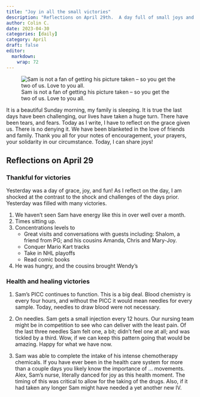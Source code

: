 ```yaml
---
title: "Joy in all the small victories"
description: "Reflections on April 29th.  A day full of small joys and victories."
author: Colin C.
date: 2023-04-30
categories: [daily]
category: April
draft: false
editor:
  markdown:
    wrap: 72
---
```



![Sam is not a fan of getting his picture taken -- so you get the two of us. Love to you all.](/img/tina-colin-BCCH-deck.jpg)

It is a beautiful Sunday morning, my family is sleeping. It is true the last days have been challenging, our lives have taken a huge turn. There have been tears, and fears. Today as I write, I have to reflect on the grace given us. There is no denying it. We have been blanketed in the love of friends and family. Thank you all for your notes of encouragement, your prayers, your solidarity in our circumstance. Today, I can share joys!

## Reflections on April 29

### Thankful for victories

Yesterday was a day of grace, joy, and fun! As I reflect on the day, I am shocked at the contrast to the shock and challenges of the days prior. Yesterday was filled with many victories.

1.  We haven't seen Sam have energy like this in over well over a month.
2.  Times sitting up.\
3.  Concentrations levels to
    -   Great visits and conversations with guests including: Shalom, a friend from PG; and his cousins Amanda, Chris and Mary-Joy.
    -   Conquer Mario Kart tracks
    -   Take in NHL playoffs
    -   Read comic books
4.  He was hungry, and the cousins brought Wendy's

### Health and healing victories

1.  Sam's PICC continues to function. This is a big deal. Blood chemistry is every four hours, and without the PICC it would mean needles for every sample. Today, needles to draw blood were not necessary.

2.  On needles. Sam gets a small injection every 12 hours. Our nursing team might be in competition to see who can deliver with the least pain. Of the last three needles Sam felt one, a bit; didn't feel one at all; and was tickled by a third. Wow, if we can keep this pattern going that would be amazing. Happy for what we have now.

3.  Sam was able to complete the intake of his intense chemotherapy chemicals. If you have ever been in the health care system for more than a couple days you likely know the importance of ... movements. Alex, Sam's nurse, literally danced for joy as this health moment. The timing of this was critical to allow for the taking of the drugs. Also, if it had taken any longer Sam might have needed a yet another new IV.
